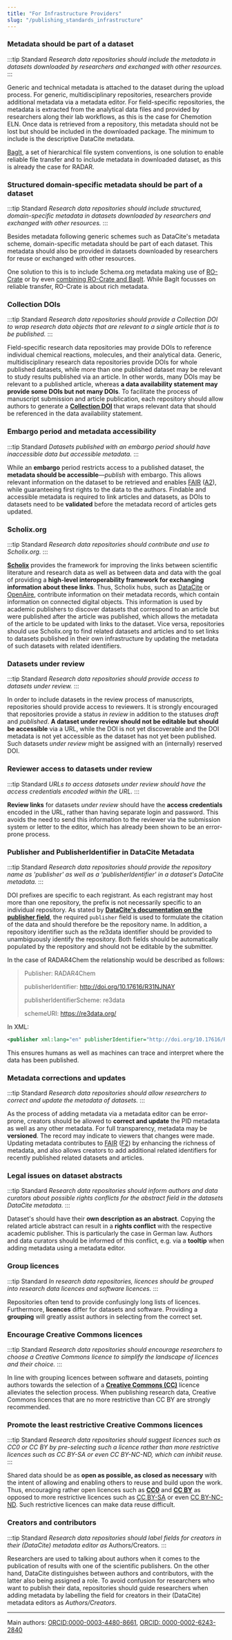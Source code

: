 ```yaml
---
title: "For Infrastructure Providers"
slug: "/publishing_standards_infrastructure"
---
```


### Metadata should be part of a dataset 

:::tip Standard
*Research data repositories should include the metadata in datasets downloaded by researchers and exchanged with other resources.*
:::

Generic and technical metadata is attached to the dataset during the upload process. For generic, multidisciplinary repositories, researchers provide additional metadata via a metadata editor. For field-specific repositories, the metadata is extracted from the analytical data files and provided by researchers along their lab workflows, as this is the case for Chemotion ELN. Once data is retrieved from a repository, this metadata should not be lost but should be included in the downloaded package. The minimum to include is the descriptive DataCite metadata. 

[BagIt](https://www.rfc-editor.org/rfc/rfc8493.html), a set of hierarchical file system conventions, is one solution to enable reliable file transfer and to include metadata in downloaded dataset, as this is already the case for RADAR. 

### Structured domain-specific metadata should be part of a dataset

:::tip Standard
*Research data repositories should include structured, domain-specific metadata in datasets downloaded by researchers and exchanged with other resources.*
:::

Besides metadata following generic schemes such as DataCite's metadata scheme, domain-specific metadata should be part of each dataset. This metadata should also be provided in datasets downloaded by researchers for reuse or exchanged with other resources. 

One solution to this is to include Schema.org metadata making use of [RO-Crate](https://www.researchobject.org/) or by even [combining RO-Crate and BagIt](https://www.researchobject.org/ro-crate/specification/1.1/appendix/implementation-notes.html#adding-ro-crate-to-bagit). While BagIt focusses on reliable transfer, RO-Crate is about rich metadata. 

### Collection DOIs

:::tip Standard
*Research data repositories should provide a Collection DOI to wrap research data objects that are relevant to a single article that is to be published.*
:::

Field-specific research data repositories may provide DOIs to reference individual chemical reactions, molecules, and their analytical data. Generic, multidisciplinary research data repositories provide DOIs for whole published datasets, while more than one published dataset may be relevant to study results published via an article. In other words, many DOIs may be relevant to a published article, whereas **a data availability statement may provide some DOIs but not many DOIs**. To facilitate the process of manuscript submission and article publication, each repository should allow authors to generate a [**Collection DOI**](https://chemotion.net/docs/repo/doi) that wraps relevant data that should be referenced in the data availability statement.

### Embargo period and metadata accessibility

:::tip Standard
*Datasets published with an embargo period should have inaccessible data but accessible metadata.*
:::

While an **embargo** period restricts access to a published dataset, the **metadata should be accessible**—*publish* with embargo. This allows relevant information on the dataset to be retrieved and enables [FAIR](/docs/fair) ([A2](/docs/fair/#a2-metadata-are-accessible-even-when-the-data-are-no-longer-available)), while guaranteeing first rights to the data to the authors. Findable and accessible metadata is required to link articles and datasets, as DOIs to datasets need to be **validated** before the metadata record of articles gets updated.

### Scholix.org

:::tip Standard
*Research data repositories should contribute and use to Scholix.org.*
:::

[**Scholix**](https://doi.org/10.1045/january2017-burton) provides the framework for improving the links between scientific literature and research data as well as between data and data with the goal of providing a **high-level interoperability framework for exchanging information about these links**. Thus, Scholix hubs, such as [DataCite](https://datacite.org/) or [OpenAire](https://www.openaire.eu/), contribute information on their metadata records, which contain information on connected digital objects. This information is used by academic publishers to discover datasets that correspond to an article but were published after the article was published, which allows the metadata of the article to be updated with links to the dataset. Vice versa, repositories should use Scholix.org to find related datasets and articles and to set links to datasets published in their own infrastructure by updating the metadata of such datasets with related identifiers.

### Datasets under review

:::tip Standard
*Research data repositories should provide access to datasets under review.*
:::

In order to include datasets in the review process of manuscripts, repositories should provide access to reviewers. It is strongly encouraged that repositories provide a status *in review* in addition to the statuses *draft* and *published*. **A dataset under review should not be editable but should be accessible** via a URL, while the DOI is not yet discoverable and the DOI metadata is not yet accessible as the dataset has not yet been published. Such datasets *under review* might be assigned with an (internally) reserved DOI.

### Reviewer access to datasets under review

:::tip Standard
*URLs to access datasets under review should have the access credentials encoded within the URL.*
:::

**Review links** for datasets *under review* should have the **access credentials** encoded in the URL, rather than having separate login and password. This avoids the need to send this information to the reviewer via the submission system or letter to the editor, which has already been shown to be an error-prone process.  

### Publisher and PublisherIdentifier in DataCite Metadata

:::tip Standard
*Research data repositories should provide the repository name as 'publisher' as well as a 'publisherIdentifier' in a dataset's DataCite metadata.*
:::

DOI prefixes are specific to each registrant. As each registrant may host more than one repository, the prefix is not necessarily specific to an individual repository. As stated by [**DataCite's documentation on the publisher field**](https://datacite-metadata-schema.readthedocs.io/en/4.5/properties/publisher/#publisher), the required `publisher` field is used to formulate the citation of the data and should therefore be the repository name. In addition, a repository identifier such as the re3data identifier should be provided to unambiguously identify the repository. Both fields should be automatically populated by the repository and should not be editable by the submitter. 

In the case of RADAR4Chem the relationship would be described as follows:

>Publisher: RADAR4Chem
>
>publisherIdentifier: http://doi.org/10.17616/R31NJNAY
>
>publisherIdentifierScheme: re3data 
>
>schemeURI: https://re3data.org/

In XML:
```xml
<publisher xml:lang="en" publisherIdentifier="http://doi.org/10.17616/R31NJNAY" publisherIdentifierScheme="re3data" schemeURI="https://re3data.org/">RADAR4Chem</publisher>
```

This ensures humans as well as machines can trace and interpret where the data has been published.

### Metadata corrections and updates

:::tip Standard
*Research data repositories should allow researchers to correct and update the metadata of datasets.*
:::

As the process of adding metadata via a metadata editor can be error-prone, creators should be allowed to **correct and update** the PID metadata as well as any other metadata. For full transparency, metadata may be **versioned**. The record may indicate to viewers that changes were made. Updating metadata contributes to [FAIR](/docs/fair) ([F2](/docs/fair/#f2-data-are-described-with-rich-metadata-defined-by-r1-below)) by enhancing the richness of metadata, and also allows creators to add additional related identifiers for recently published related datasets and articles. 

### Legal issues on dataset abstracts 

:::tip Standard
*Research data repositories should inform authors and data curators about possible rights conflicts for the abstract field in the datasets DataCite metadata.*
:::

Dataset's should have their **own description as an abstract**. Copying the related article abstract can result in a **rights conflict** with the respective academic publisher. This is particularly the case in German law. Authors and data curators should be informed of this conflict, e.g. via a **tooltip** when adding metadata using a metadata editor.

### Group licences

:::tip Standard
*In research data repositories, licences should be grouped into research data licences and software licences.*
:::

Repositories often tend to provide confusingly long lists of licences. Furthermore, **licences** differ for datasets and software. Providing a **grouping** will greatly assist authors in selecting from the correct set. 

### Encourage Creative Commons licences

:::tip Standard
*Research data repositories should encourage researchers to choose a Creative Commons licence to simplify the landscape of licences and their choice.*
:::

In line with grouping licences between software and datasets, pointing authors towards the selection of a [**Creative Commons (CC)**](https://creativecommons.org/) licence alleviates the selection process. When publishing research data, Creative Commons licences that are no more restrictive than CC BY are strongly recommended.

### Promote the least restrictive Creative Commons licences

:::tip Standard
*Research data repositories should suggest licences such as CC0 or CC BY by pre-selecting such a licence rather than more restrictive licences such as CC BY-SA or even CC BY-NC-ND, which can inhibit reuse.*
:::

Shared data should be as **open as possible, as closed as necessary** with the intent of allowing and enabling others to reuse and build upon the work. Thus, encouraging rather open licences such as **[CC0](https://creativecommons.org/public-domain/cc0/)** and **[CC BY](https://creativecommons.org/licences/by/4.0/)** as opposed to more restrictive licences such as [CC BY-SA](https://creativecommons.org/licences/by-sa/4.0/) or even [CC BY-NC-ND](https://creativecommons.org/licences/by-nc-nd/4.0/). Such restrictive licences can make data reuse difficult.

### Creators and contributors

:::tip Standard
*Research data repositories should label fields for creators in their (DataCite) metadata editor as* Authors/Creators.
:::

Researchers are used to talking about authors when it comes to the publication of results with one of the scientific publishers. On the other hand, DataCite distinguishes between authors and contributors, with the latter also being assigned a role. To avoid confusion for researchers who want to publish their data, repositories should guide researchers when adding metadata by labelling the field for creators in their (DataCite) metadata editors as *Authors/Creators*. 

----
Main authors: [ORCID:0000-0003-4480-8661](https://orcid.org/0000-0003-4480-8661), [ORCID: 0000-0002-6243-2840](https://orcid.org/0000-0002-6243-2840)
